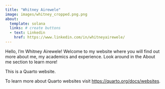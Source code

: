 ```yaml
---
title: "Whitney Airewele"
image: images/whitney_cropped.png.png
about:
  template: solana
  links: # create buttons
  - text: Linkedin
    href: https://www.linkedin.com/in/whitneyairewele/
---
```

Hello, I'm Whitney Airewele! Welcome to my website where you will find out more about me, my academics and experience. Look around in the About me section to learn more!


This is a Quarto website.

To learn more about Quarto websites visit <https://quarto.org/docs/websites>.
